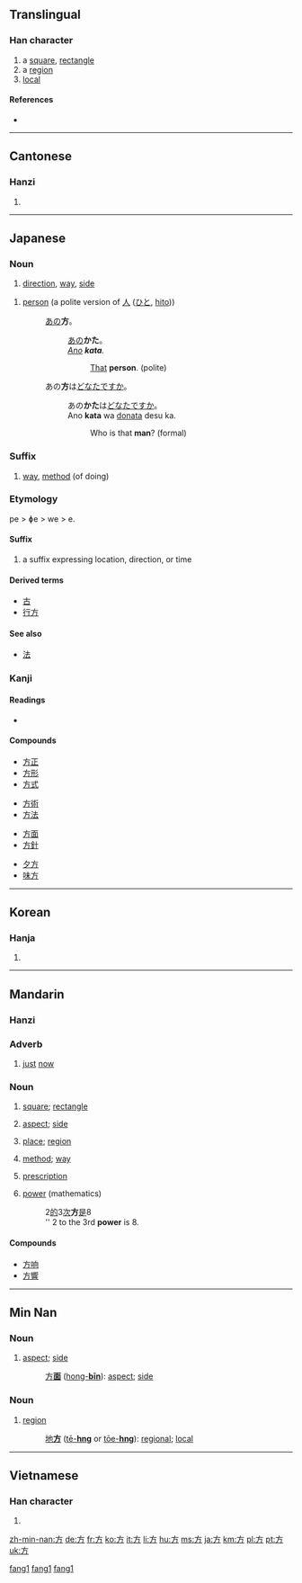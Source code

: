 ==Translingual==
{{Han stroke|[[Image:方-order.gif]]}}

===Han character===
{{Han char|rn=70|rad=方|as=00|sn=4|four=0022<sub>7</sub>|canj=卜竹尸 (YHS)}}

# a [[square]], [[rectangle]]
# a [[region]]
# [[local]]

====References====
* {{Han ref|kx=0481.030|dkj=13620|dj=0842.050|hdz=32172.010|uh=65B9|ud=26041|bh=A4E8|bd=42216}}

----

==Cantonese==

===Hanzi===
{{yue-hanzi|jyut=|y=fong1}}

# {{defn|Cantonese|sort=方00}}

----

==Japanese==

===Noun===
{{ja-noun|k|count=|hira=ほう|rom=hō}}

# [[direction]], [[way]], [[side]]

{{ja-noun|k|count=|hira=かた|rom=kata}}

# [[person]] (a polite version of [[人]] ([[ひと]], [[hito]]))
#: [[あの]]'''方'''。
#:: [[あの]]'''かた'''。
#:: ''[[ano|Ano]] '''kata'''.''
#::: [[that|That]] '''person'''. (polite)
#: あの'''方'''は[[どなた]]ですか。
#:: あの'''かた'''は[[どなた]]ですか。
#:: Ano '''kata''' wa [[donata]] desu ka.
#::: Who is that '''man'''? (formal)

===Suffix===
{{ja-pos|k|suffix|hira=かた|rom=kata}}

# [[way]], [[method]] (of doing)

===Etymology===

pe > ɸe > we > e.

====Suffix====
{{rfc-level|Suffix at L4+ not in L3 Ety section|lang=ja}}
{{ja-pos|h|suffix|hhira=へ|rom=e|hidx=え}}
# a suffix expressing location, direction, or time

====Derived terms====

* [[古]]
* [[行方]]

====See also====
* [[法]]

===Kanji===
{{ja-kanji|grade=2|rs=方00}}

====Readings====
* {{ja-readings|on=[[ほう]] ([[hō]])|kun=[[かた]] ([[kata]]), [[ならべる]] ([[naraberu]]), [[くらべる]] ([[kuraberu]])}}

====Compounds====
{{top4}}
* [[方正]]
* [[方形]]
* [[方式]]
{{mid4}}
* [[方術]]
* [[方法]]
{{mid4}}
* [[方面]]
* [[方針]]
{{mid4}}
* [[夕方]]
* [[味方]]
{{bottom}}

----

==Korean==

===Hanja===
{{ko-hanja|hangeul=방|eumhun=모|rv=bang|mr=pang|y=pang}}

# {{defn|Korean|sort=方00}}

----

==Mandarin==

===Hanzi===
{{cmn-hanzi|pin=[[fāng]] ([[fang1]]), [[fēng]] ([[feng1]]), [[páng]] ([[pang2]]), [[wǎng]] ([[wang3]])|wg=fang<sup>1</sup>, feng<sup>1</sup>, p'ang<sup>2</sup>, wang<sup>3</sup>}}

===Adverb===
{{cmn-adv|ts|pin=fāng|pint=fang1|rs=方00}}

# {{literary|lang=zh-tw|skey=方00}} [[just]] [[now]]

===Noun===
{{cmn-noun|ts|pin=fāng|pint=fang1|rs=方00}}

# {{Elementary Mandarin|lang=zh-tw|skey=方00}} [[square]]; [[rectangle]]
# {{Intermediate Mandarin|lang=zh-tw|skey=方00}} [[aspect]]; [[side]]
# {{Intermediate Mandarin|lang=zh-tw|skey=方00}} [[place]]; [[region]]
# {{Intermediate Mandarin|lang=zh-tw|skey=方00}} [[method]]; [[way]]
# {{Intermediate Mandarin|lang=zh-tw|skey=方00}} [[prescription]]
# {{Intermediate Mandarin|lang=zh-tw|skey=方00}} [[power]] (mathematics)
#: 2[[的]]3[[次]]'''方'''[[是]]8
#: '' 2 to the 3rd '''power''' is 8.

====Compounds====
* [[方响]]
* [[方響]]

[[Category:zh-cn:Elementary Mandarin|fang1]]
[[Category:zh-cn:Intermediate Mandarin|fang1]]
[[Category:zh-cn:Literary|fang1]]

----

==Min Nan==

===Noun===
{{nan-noun|ts|poj=hong|pojt=hong1|rs=方00}}

# [[aspect]]; [[side]]
#: [[方面|方'''面''']] ([[hong-bīn|hong-'''bīn''']]): [[aspect]]; [[side]]

===Noun===
{{nan-noun|ts|poj=hng|pojt=hng1|rs=方00}}

# [[region]]
#: [[地方|地'''方''']] ([[tē-hng|tē-'''hng''']] or [[tōe-hng|tōe-'''hng''']]): [[regional]]; [[local]]

----

==Vietnamese==

===Han character===
{{vi-hantu|[[phương]], [[vuông]]|rs=方00}}

# {{defn|Vietnamese|sort=方00}}

[[zh-min-nan:方]]
[[de:方]]
[[fr:方]]
[[ko:方]]
[[it:方]]
[[li:方]]
[[hu:方]]
[[ms:方]]
[[ja:方]]
[[km:方]]
[[pl:方]]
[[pt:方]]
[[uk:方]]